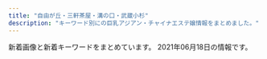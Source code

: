 ```yaml
---
title: "自由が丘・三軒茶屋・溝の口・武蔵小杉"
description: "キーワード別にの巨乳アジアン・チャイナエステ嬢情報をまとめました。"
---
```


新着画像と新着キーワードをまとめています。
2021年06月18日の情報です。

<DmmAffiliateIns />
<KeywordTable
  shops={
    [
    {
        "name": "COCO\u30fb\u7652",
        "station": "\u4e8c\u5b50\u7389\u5ddd\u99c5\u897f\u53e3",
        "img_links": [
            "http://tennshinonamida.xyz/style/images/room1.jpg",
            "http://tennshinonamida.xyz/style/images/room3.jpg",
            "http://tennshinonamida.xyz/style/images/s_pickup.png",
            "http://tennshinonamida.xyz/style/images/no2.png",
            "http://tennshinonamida.xyz/uploads/210528/1-21052QKQ92U.jpg",
            "http://tennshinonamida.xyz/style/images/s_newface.png",
            "http://tennshinonamida.xyz/uploads/210528/1-21052QP223a5.jpg",
            "http://tennshinonamida.xyz/uploads/210531/1-2105311U2351U.jpg",
            "http://tennshinonamida.xyz/style/images/room2.jpg",
            "http://tennshinonamida.xyz/style/images/room4.jpg",
            "http://tennshinonamida.xyz/style/images/s_ranking.png",
            "http://tennshinonamida.xyz/uploads/210531/1-2105311U2103W.jpg",
            "http://tennshinonamida.xyz/style/images/line.png",
            "http://tennshinonamida.xyz/style/images/s_staff.png",
            "http://tennshinonamida.xyz/style/images/no1.png",
            "http://tennshinonamida.xyz/uploads/210528/1-21052QP024496.jpg",
            "http://tennshinonamida.xyz/uploads/210528/1-21052QP113R4.jpg",
            "http://tennshinonamida.xyz/style/images/s_news.png",
            "http://tennshinonamida.xyz/uploads/210528/1-21052QP143X6.jpg",
            "http://tennshinonamida.xyz/uploads/210531/1-2105311U2252S.jpg"
        ],
        "url": "http://tennshinonamida.xyz/",
        "keywords": {
            "85": 18,
            "D": 18,
            "C": 12
        }
    },
    {
        "station": "\u4e09\u8ed2\u8336\u5c4b\u99c5\u5357\u53e3",
        "keywords": {},
        "img_links": [
            "http://aosora.work/images/7.jpg",
            "http://aosora.work/img/miya1.jpg",
            "http://aosora.work/images/8.jpg",
            "http://aosora.work/images/int2.png",
            "http://aosora.work/images/news.png",
            "http://aosora.work/img/momo1.jpg",
            "http://aosora.work/staff/momo.jpg",
            "http://aosora.work/img/yu2.jpg",
            "http://aosora.work/images/sys3.png",
            "http://aosora.work/img/sora1.jpg",
            "http://aosora.work/img/ayumi1.jpg",
            "http://aosora.work/images/5.jpg",
            "http://aosora.work/staff/karen.jpg",
            "http://aosora.work/staff/miya.jpg",
            "http://aosora.work/images/mobile.png",
            "http://aosora.work/images/s1.png",
            "http://aosora.work/img/karen2.jpg",
            "http://aosora.work/images/6.jpg",
            "http://aosora.work/images/4.jpg",
            "http://aosora.work/images/3.jpg",
            "http://aosora.work/images/sys2.jpg",
            "http://aosora.work/images/9.jpg",
            "http://aosora.work/img/yu1.jpg",
            "http://aosora.work/staff/hina.jpg",
            "http://aosora.work/img/hina1.jpg",
            "http://aosora.work/img/karen1.jpg",
            "http://aosora.work/staff/risa.jpg",
            "http://aosora.work/images/s2.jpg",
            "http://aosora.work/images/sys1.jpg",
            "http://aosora.work/images/s1.jpg",
            "http://aosora.work/img/hina2.jpg",
            "http://aosora.work/images/staff_t.png",
            "http://aosora.work/images/2.jpg",
            "http://aosora.work/images/int1.png",
            "http://aosora.work/images/head.jpg",
            "http://aosora.work/img/momo2.jpg",
            "http://aosora.work/img/risa1.jpg",
            "http://aosora.work/images/interior_t.png",
            "http://aosora.work/staff/sora.jpg",
            "http://aosora.work/staff/yu.jpg",
            "http://aosora.work/staff/ayumi.jpg"
        ],
        "url": "http://aosora.work/",
        "name": "\u9752\u7a7a"
    },
    {
        "keywords": {},
        "station": "\u81ea\u7531\u304c\u4e18\u99c5\u5317\u53e3",
        "name": "\u30d6\u30eb\u30fc\u30d9\u30ea\u30fc",
        "img_links": [
            "http://b-berry.work/images/head.jpg",
            "http://b-berry.work/images/rec1.jpg",
            "http://b-berry.work/img/yuri1.jpg",
            "http://b-berry.work/images/sys.jpg",
            "http://b-berry.work/images/interior_t.jpg",
            "http://b-berry.work/images/tg.jpg",
            "http://b-berry.work/staff/maya.jpg",
            "http://b-berry.work/img/mona1.jpg",
            "http://b-berry.work/images/1.jpg",
            "http://b-berry.work/images/2.jpg",
            "http://b-berry.work/img/maya1.jpg",
            "http://b-berry.work/images/staff_t.jpg",
            "http://b-berry.work/images/ac2.jpg",
            "http://b-berry.work/images/3.jpg",
            "http://b-berry.work/staff/mona.jpg",
            "http://b-berry.work/images/news.jpg",
            "http://b-berry.work/images/int1.jpg",
            "http://b-berry.work/images/ac1.jpg",
            "http://b-berry.work/staff/yuri.jpg",
            "http://b-berry.work/images/int2.jpg",
            "http://b-berry.work/images/rec2.jpg",
            "http://b-berry.work/images/s1.png"
        ],
        "url": "http://b-berry.work/"
    },
    {
        "url": "http://nanaesute.xyz/",
        "keywords": {
            "C": 7
        },
        "station": "\u99d2\u6ca2\u5927\u5b66\u99c5\u99d2\u6ca2\u516c\u5712\u53e3",
        "img_links": [
            "http://nanaesute.xyz/images/g1.jpg",
            "http://nanaesute.xyz/images/side3.png",
            "http://nanaesute.xyz/images/top_bn1.jpg",
            "http://nanaesute.xyz/images/top.png",
            "http://nanaesute.xyz/images/top_bn2.jpg",
            "http://nanaesute.xyz/images/flash.jpg",
            "http://nanaesute.xyz/images/g3.jpg",
            "http://nanaesute.xyz/images/flash1.jpg"
        ],
        "name": "\u306a\u306a"
    },
    {
        "img_links": [
            "http://www.jojo.mensnv.com/files/005.jpg",
            "http://www.jojo.mensnv.com/images/showCover.png",
            "http://www.jojo.mensnv.com/files/012.jpg",
            "http://www.jojo.mensnv.com/images/backlistbtn.png",
            "http://www.jojo.mensnv.com/files/004-03.jpg",
            "http://www.jojo.mensnv.com/files/013-02.jpg",
            "http://www.jojo.mensnv.com/images/slider/02.jpg",
            "http://www.jojo.mensnv.com/images/tel.png",
            "http://www.jojo.mensnv.com/files/009-02.jpg",
            "http://www.jojo.mensnv.com/files/001-03.jpg",
            "http://www.jojo.mensnv.com/files/007-02.jpg",
            "http://www.jojo.mensnv.com/files/001.jpg",
            "http://www.jojo.mensnv.com/files/011-03.jpg",
            "http://www.jojo.mensnv.com/images/slider/03.jpg",
            "http://www.jojo.mensnv.com/files/012-03.jpg",
            "http://www.jojo.mensnv.com/files/013-03.jpg",
            "http://www.jojo.mensnv.com/files/006-02.jpg",
            "http://www.jojo.mensnv.com/files/010.jpg",
            "http://www.jojo.mensnv.com/files/003-03.jpg",
            "http://www.jojo.mensnv.com/files/013.jpg",
            "http://www.jojo.mensnv.com/files/009.jpg",
            "http://www.jojo.mensnv.com/images/mobile.jpg",
            "http://www.jojo.mensnv.com/files/003-02.jpg",
            "http://www.jojo.mensnv.com/files/010-02.jpg",
            "http://www.jojo.mensnv.com/files/011-02.jpg",
            "http://www.jojo.mensnv.com/files/007.jpg",
            "http://www.jojo.mensnv.com/files/006-03.jpg",
            "http://www.jojo.mensnv.com/files/009-03.jpg",
            "http://www.jojo.mensnv.com/files/001-02.jpg",
            "http://www.jojo.mensnv.com/files/002-02.jpg",
            "http://www.jojo.mensnv.com/files/003.jpg",
            "http://www.jojo.mensnv.com/files/014-02.jpg",
            "http://www.jojo.mensnv.com/files/010-03.jpg",
            "http://www.jojo.mensnv.com/files/005-03.jpg",
            "http://www.jojo.mensnv.com/images/slider/01.jpg",
            "http://www.jojo.mensnv.com/files/005-02.jpg",
            "http://www.jojo.mensnv.com/files/002-03.jpg",
            "http://www.jojo.mensnv.com/files/006.jpg",
            "http://www.jojo.mensnv.com/files/002.jpg",
            "http://www.jojo.mensnv.com/files/004.jpg",
            "http://www.jojo.mensnv.com/files/014.jpg",
            "http://www.jojo.mensnv.com/files/004-02.jpg",
            "http://www.jojo.mensnv.com/files/007-03.jpg",
            "http://www.jojo.mensnv.com/files/012-02.jpg",
            "http://www.jojo.mensnv.com/files/014-03.jpg",
            "http://www.jojo.mensnv.com/files/011.jpg",
            "http://www.jojo.mensnv.com/images/coverGirlParts.png"
        ],
        "url": "http://www.jojo.mensnv.com/",
        "name": "JoJo",
        "station": "\u4e09\u8ed2\u8336\u5c4b\u99c5\u5357\u53e3",
        "keywords": {
            "\u30bb\u30af\u30b7\u30fc": 1,
            "84": 6,
            "88": 3,
            "D": 18,
            "C": 3,
            "85": 9,
            "86": 12
        }
    },
    {
        "keywords": {
            "C": 20,
            "88": 2,
            "87": 6,
            "\u30bb\u30af\u30b7\u30fc": 31,
            "D": 6,
            "86": 2,
            "85": 2
        },
        "url": "http://www.hanamizuki.esturl.com/",
        "img_links": [
            "http://www.hanamizuki.esturl.com/img/pickup.jpg",
            "http://www.hanamizuki.esturl.com/img/ttl_news.png",
            "http://www.hanamizuki.esturl.com/files/001.jpg",
            "http://www.hanamizuki.esturl.com/files/006.jpg",
            "http://www.hanamizuki.esturl.com/files/003.jpg",
            "http://www.hanamizuki.esturl.com/img/btn_blog.png",
            "http://www.hanamizuki.esturl.com/img/goback.jpg",
            "http://www.hanamizuki.esturl.com/files/005.jpg",
            "http://www.hanamizuki.esturl.com/files/002.jpg",
            "http://www.hanamizuki.esturl.com/files/004.jpg",
            "http://www.hanamizuki.esturl.com/img/ttl_info.png",
            "http://www.hanamizuki.esturl.com/img/header03.png",
            "http://www.hanamizuki.esturl.com/img/btn_side_mobile.jpg"
        ],
        "name": "Sexy Girl",
        "station": "\u4e09\u8ed2\u8336\u5c4b\u99c5\u5317\u53e3B"
    },
    {
        "station": "\u5927\u5ca1\u5c71\u99c5",
        "keywords": {},
        "img_links": [
            "http://www.miyuki.es-relax.info/images/yoyaku.png",
            "http://www.miyuki.es-relax.info/images/kp01.jpg",
            "http://www.miyuki.es-relax.info/images/info3.jpg",
            "http://www.miyuki.es-relax.info/images/sp03.jpg",
            "http://www.miyuki.es-relax.info/images/sp02.jpg",
            "http://www.miyuki.es-relax.info/images/sp01.jpg",
            "http://www.miyuki.es-relax.info/gals/nana1.jpg",
            "http://www.miyuki.es-relax.info/images/info1.jpg",
            "http://www.miyuki.es-relax.info/images/info2.jpg",
            "http://www.miyuki.es-relax.info/gals/yuri1.jpg",
            "http://www.miyuki.es-relax.info/gals/yuki1.jpg",
            "http://www.miyuki.es-relax.info/images/info4.jpg"
        ],
        "name": "\u30de\u30c3\u30b5\u30fc\u30b8\u306e\u66d9",
        "url": "http://www.miyuki.es-relax.info/"
    },
    {
        "name": "\u697d\u697d\u5c4b",
        "url": "http://ms-rlx.com/",
        "station": "\u81ea\u7531\u304c\u4e18\u99c5\u5357\u53e3",
        "img_links": [
            "http://ms-rlx.com/staff/sachan/01mb.jpg",
            "http://ms-rlx.com/staff/momo/01mb.jpg",
            "http://ms-rlx.com/staff/ringo/01mb.jpg",
            "http://ms-rlx.com/staff/ruri/01.jpg",
            "http://ms-rlx.com/staff/momo/01.jpg",
            "http://ms-rlx.com/img/access/road02.jpg",
            "http://ms-rlx.com/staff/sachan/01.jpg",
            "http://ms-rlx.com/staff/milk/01mb.jpg",
            "http://ms-rlx.com/img/ttl_mobile.png",
            "http://ms-rlx.com/staff/ruri/01mb.jpg",
            "http://ms-rlx.com/img/ttl_concept.png",
            "http://ms-rlx.com/img/ttl_rec.png",
            "http://ms-rlx.com/staff/milk/01.jpg",
            "http://ms-rlx.com/img/youtube.jpg",
            "http://ms-rlx.com/img/access/road03.jpg",
            "http://ms-rlx.com/img/ttl_staff.png",
            "http://ms-rlx.com/img/msgbtn.png",
            "http://ms-rlx.com/staff/ringo/01.jpg",
            "http://ms-rlx.com/img/ttl_tnew.png",
            "http://ms-rlx.com/pic/head.png",
            "http://ms-rlx.com/i/files/homeimg.jpg",
            "http://ms-rlx.com/img/att.png",
            "http://ms-rlx.com/img/access/road01.jpg"
        ],
        "keywords": {
            "C": 14
        }
    },
    {
        "keywords": {
            "88": 8,
            "87": 16,
            "86": 8,
            "91": 8,
            "E": 8,
            "D": 40,
            "85": 8
        },
        "url": "http://www.esthe.esraku.com/",
        "station": "\u4e09\u8ed2\u8336\u5c4b\u99c5\u5357\u53e3",
        "img_links": [
            "http://www.esthe.esraku.com/files/005.jpg",
            "http://www.esthe.esraku.com/images/m1.jpg",
            "http://www.esthe.esraku.com/images/m3.jpg",
            "http://www.esthe.esraku.com/images/s_news.png",
            "http://www.esthe.esraku.com/files/006.jpg",
            "http://www.esthe.esraku.com/images/s_pickup.png",
            "http://www.esthe.esraku.com/images/slider-img001.jpg",
            "http://www.esthe.esraku.com/images/m4.jpg",
            "http://www.esthe.esraku.com/images/m6.jpg",
            "http://www.esthe.esraku.com/files/002.jpg",
            "http://www.esthe.esraku.com/images/slider-img002.jpg",
            "http://www.esthe.esraku.com/images/m2.jpg",
            "http://www.esthe.esraku.com/files/004.jpg",
            "http://www.esthe.esraku.com/images/s_top_therapist.png",
            "http://www.esthe.esraku.com/images/s_message.png",
            "http://www.esthe.esraku.com/files/001.jpg",
            "http://www.esthe.esraku.com/files/003.jpg"
        ],
        "name": "\u53f0\u6e7e\u30a8\u30b9\u30c6"
    },
    {
        "url": "http://clair.work/",
        "station": "\u5b66\u82b8\u5927\u5b66\u99c5\u897f\u53e3",
        "name": "Clair \uff5e\u30af\u30ec\u30fc\u30eb\uff5e",
        "img_links": [
            "http://clair.work/staff/yua1.jpg",
            "http://clair.work/images/mainvisual_02.jpg",
            "http://clair.work/images/trigger.jpg",
            "http://clair.work/staff/ayaka1.jpg",
            "http://clair.work/staff/humi1.jpg",
            "http://clair.work/images/recruit/sp_mainvisual.jpg",
            "http://clair.work/images/recruit/nagare_03.jpg",
            "http://clair.work/images/icon_ranking_02.png",
            "http://clair.work/images/icon_ranking_03.png",
            "http://clair.work/images/head_interior.jpg",
            "http://clair.work/images/recruit/point_04.png",
            "http://clair.work/staff/humi2.jpg",
            "http://clair.work/images/icon_new.png",
            "http://clair.work/images/recruit/point_07.png",
            "http://clair.work/images/recruit/nagare_07.png",
            "http://clair.work/images/recruit/point_05.png",
            "http://clair.work/images/sw_home.png",
            "http://clair.work/images/recruit/point_09.png",
            "http://clair.work/images/icon_ranking_01.png",
            "http://clair.work/images/icon_ranking_04.png",
            "http://clair.work/images/mainvisual_02_s.jpg",
            "http://clair.work/images/icon_ranking_05.png",
            "http://clair.work/images/sw_tel.png",
            "http://clair.work/images/recruit/point_08.png",
            "http://clair.work/images/mainvisual_01_s.jpg",
            "http://clair.work/images/recruit/nagare_06.png",
            "http://clair.work/images/mainvisual_01.jpg",
            "http://clair.work/images/recruit/message_03.png",
            "http://clair.work/staff/kasumi1.jpg",
            "http://clair.work/images/recruit/nagare_05.png",
            "http://clair.work/images/recruit/nagare_02.jpg",
            "http://clair.work/staff/mayu1.jpg",
            "http://clair.work/images/recruit/req_03.jpg",
            "http://clair.work/images/head_therapist.jpg",
            "http://clair.work/images/recruit/nagare_01.jpg",
            "http://clair.work/images/recruit/point_06.png",
            "http://clair.work/images/no_image.jpg",
            "http://clair.work/images/recruit/point_03.png"
        ],
        "keywords": {
            "E": 2,
            "D": 4,
            "C": 4
        }
    },
    {
        "station": "\u4e8c\u5b50\u7389\u5ddd\u99c5\u897f\u53e3",
        "keywords": {
            "C": 12,
            "D": 5,
            "86": 4,
            "85": 1
        },
        "img_links": [
            "http://www.bilibiailei.xyz/style/images/top.png",
            "http://www.bilibiailei.xyz/style/images/bj3.png",
            "http://www.bilibiailei.xyz/style/images/room3.jpg",
            "http://www.bilibiailei.xyz/uploads/210522/1-210522104GJ01.jpg",
            "http://www.bilibiailei.xyz/style/images/end.jpg",
            "http://www.bilibiailei.xyz/uploads/210522/1-210522104635540.jpg",
            "http://www.bilibiailei.xyz/uploads/210522/1-210522104521Z1.jpg",
            "http://www.bilibiailei.xyz/style/images/staff_line.png",
            "http://www.bilibiailei.xyz/uploads/210522/1-210522104601529.jpg",
            "http://www.bilibiailei.xyz/style/images/room1.jpg",
            "http://www.bilibiailei.xyz/html/dianna_jing/images/room5.jpg",
            "http://www.bilibiailei.xyz/style/images/room2.jpg",
            "http://www.bilibiailei.xyz/uploads/210522/1-210522104K59A.jpg",
            "http://www.bilibiailei.xyz/style/images/girl-z1.jpg",
            "http://www.bilibiailei.xyz/style/images/girl-z2.jpg",
            "http://www.bilibiailei.xyz/style/images/dt.jpg",
            "http://www.bilibiailei.xyz/style/images/mobile.jpg",
            "http://www.bilibiailei.xyz/style/images/room4.jpg"
        ],
        "name": "NICE\uff5e\u30ca\u30a4\u30b9",
        "url": "http://www.bilibiailei.xyz/"
    },
    {
        "station": "\u4e09\u8ed2\u8336\u5c4b\u99c5\u5357\u53e3B",
        "keywords": {
            "\u30bb\u30af\u30b7\u30fc": 1
        },
        "img_links": [
            "http://www.koibito.mensest.com/images/nav-002.png",
            "http://www.koibito.mensest.com/images/osusume01.png",
            "http://www.koibito.mensest.com/images/tel.png",
            "http://www.koibito.mensest.com/images/nav-005.png",
            "http://www.koibito.mensest.com/images/nav-006.png",
            "http://www.koibito.mensest.com/photo_news/upimg/3177860b72abf9184e_2.jpg",
            "http://www.koibito.mensest.com/files/008.jpg",
            "http://www.koibito.mensest.com/files/006.jpg",
            "http://www.koibito.mensest.com/photo_news/upimg/6597760bf1f2b69cb0_1.jpg",
            "http://www.koibito.mensest.com/images/nav-003.png",
            "http://www.koibito.mensest.com/images/top02-left.png",
            "http://www.koibito.mensest.com/photo_news/upimg/6442460c83a191d205_0.jpg",
            "http://www.koibito.mensest.com/photo_news/upimg/3177860b72abf9184e_1.jpg",
            "http://www.koibito.mensest.com/images/top003.png",
            "http://www.koibito.mensest.com/images/top01.png",
            "http://www.koibito.mensest.com/files/005.jpg",
            "http://www.koibito.mensest.com/files/002.jpg",
            "http://www.koibito.mensest.com/files/003.jpg",
            "http://www.koibito.mensest.com/photo_news/upimg/6597760bf1f2b69cb0_0.jpg",
            "http://www.koibito.mensest.com/images/nav-001.png",
            "http://www.koibito.mensest.com/photo_news/upimg/6442460c83a191d205_1.jpg",
            "http://www.koibito.mensest.com/files/007.jpg",
            "http://www.koibito.mensest.com/photo_news/upimg/3177860b72abf9184e_0.jpg",
            "http://www.koibito.mensest.com/files/001.jpg",
            "http://www.koibito.mensest.com/images/nav-004.png"
        ],
        "name": "\u767d\u3044\u604b\u4eba",
        "url": "http://www.koibito.mensest.com/"
    },
    {
        "img_links": [
            "http://kagayaki.jpn.cm/images/room4.jpg",
            "http://kagayaki.jpn.cm/photos/sites/35/2017/11/2017110107513579.jpg",
            "http://kagayaki.jpn.cm/images/room1.jpg",
            "http://kagayaki.jpn.cm/images/room6.jpg",
            "http://kagayaki.jpn.cm/photos/sites/35/2016/11/12.jpg",
            "http://kagayaki.jpn.cm/images/staff_line.png",
            "http://kagayaki.jpn.cm/images/room5.jpg",
            "http://kagayaki.jpn.cm/photos/sites/35/2016/11/11.jpg",
            "http://kagayaki.jpn.cm/photos/sites/35/2016/09/637893871729784570.jpg",
            "http://kagayaki.jpn.cm/images/room3.jpg",
            "http://kagayaki.jpn.cm/photos/sites/35/2016/11/1.jpg",
            "http://kagayaki.jpn.cm/images/girl-z1.jpg",
            "http://kagayaki.jpn.cm/photos/sites/35/2016/08/staff3.jpg",
            "http://kagayaki.jpn.cm/images/top.jpg",
            "http://kagayaki.jpn.cm/images/room2.jpg",
            "http://kagayaki.jpn.cm/images/bj3.png",
            "http://kagayaki.jpn.cm/photos/sites/35/2019/09/2019092518230998.jpg",
            "http://kagayaki.jpn.cm/images/mobile2.jpg",
            "http://kagayaki.jpn.cm/images/end1.jpg",
            "http://kagayaki.jpn.cm/images/staff0.jpg",
            "http://kagayaki.jpn.cm/photos/sites/35/2020/10/2020100418535814.jpg",
            "http://kagayaki.jpn.cm/images/girl-z2.jpg",
            "http://kagayaki.jpn.cm/photos/sites/35/2016/08/staff32.jpg",
            "http://kagayaki.jpn.cm/images/mobile.jpg"
        ],
        "station": "\u4e09\u8ed2\u8336\u5c4b\u99c5\u5317\u53e3",
        "url": "http://kagayaki.jpn.cm/",
        "keywords": {
            "D": 6,
            "C": 17,
            "87": 2,
            "E": 1,
            "84": 1,
            "86": 5
        },
        "name": "\u661f\u306e\u8f1d\u304d"
    },
    {
        "img_links": [
            "http://www.wqiowaz.site/uploads/201008/1-20100Q55403531.jpg",
            "http://www.wqiowaz.site/uploads/201008/1-20100Q5550EL.jpg",
            "http://www.wqiowaz.site/uploads/210526/1-210526124249116.jpg",
            "http://www.wqiowaz.site/uploads/200630/1-200630094H5294.jpg",
            "http://www.wqiowaz.site/uploads/201008/1-20100Q55522V7.jpg",
            "http://www.wqiowaz.site/picture/foot01.jpg",
            "http://www.wqiowaz.site/uploads/200914/1-20091416442NT.jpg",
            "http://www.wqiowaz.site/uploads/201008/1-20100Q5541T55.jpg",
            "http://www.wqiowaz.site/uploads/200629/1-200629103142X4.jpg",
            "http://www.wqiowaz.site/uploads/200629/1-200629103204442.jpg",
            "http://www.wqiowaz.site/picture/m-top003.jpg",
            "http://www.wqiowaz.site/uploads/200629/1-200629103104120.jpg",
            "http://www.wqiowaz.site/picture/m-head01.jpg",
            "http://www.wqiowaz.site/picture/m-top004.jpg",
            "http://www.wqiowaz.site/uploads/200914/1-200914164443K1.jpg",
            "http://www.wqiowaz.site/picture/cam-01.jpg",
            "http://www.wqiowaz.site/uploads/210526/1-210526124221D7.jpg",
            "http://www.wqiowaz.site/picture/call.png",
            "http://www.wqiowaz.site/uploads/200630/1-200630094K4325.jpg"
        ],
        "keywords": {
            "84": 2,
            "86": 1,
            "F": 4,
            "94": 5,
            "D": 4
        },
        "url": "http://www.wqiowaz.site/",
        "name": "Sweet",
        "station": "\u7528\u8cc0\u99c5\u6771\u53e3"
    },
    {
        "keywords": {},
        "img_links": [
            "https://ohbay.relaxjp.com/css/m-head.jpg",
            "https://ohbay.relaxjp.com/css/staff/staff04.jpg",
            "https://ohbay.relaxjp.com/images/call.png",
            "https://ohbay.relaxjp.com/css/staff/staff01.jpg",
            "https://ohbay.relaxjp.com/css/staff/staff03.jpg",
            "https://ohbay.relaxjp.com/css/foot.jpg",
            "https://ohbay.relaxjp.com/css/top03.jpg",
            "https://ohbay.relaxjp.com/css/top0001.jpg",
            "https://ohbay.relaxjp.com/css/top02.jpg",
            "https://ohbay.relaxjp.com/css/staff/staff02.jpg",
            "https://ohbay.relaxjp.com/css/osusume02.jpg",
            "https://ohbay.relaxjp.com/css/osusume001.jpg",
            "https://ohbay.relaxjp.com/css/osusume03.jpg"
        ],
        "station": "\u4e8c\u5b50\u7389\u5ddd\u99c5\u6771\u53e3",
        "url": "https://ohbay.relaxjp.com/",
        "name": "Oh Baby"
    },
    {
        "url": "http://annex-jp.info/",
        "name": "\u305f\u3093\u307d\u307d",
        "keywords": {},
        "station": "\u81ea\u7531\u304c\u4e18\u99c5\u5317\u53e3",
        "img_links": [
            "http://www.annex-jp.info/i/img/sayuri.jpg",
            "http://www.annex-jp.info/i/img/riri.jpg",
            "http://annex-jp.info/images/yoho.jpg",
            "http://www.annex-jp.info/i/img/yoho.jpg",
            "http://annex-jp.info/images/kp-info.jpg",
            "http://www.annex-jp.info/i/img/mari.jpg",
            "http://annex-jp.info/images/info.png",
            "http://annex-jp.info/images/sayuri.jpg",
            "http://annex-jp.info/images/mayumi.jpg",
            "http://www.annex-jp.info/i/img/mayumi.jpg",
            "http://annex-jp.info/images/nana.jpg",
            "http://annex-jp.info/images/mari.jpg",
            "http://www.annex-jp.info/i/img/nana.jpg",
            "http://annex-jp.info/images/riri.jpg"
        ]
    },
    {
        "keywords": {},
        "station": "\u99d2\u6ca2\u5927\u5b66\u99c5\u99d2\u6ca2\u516c\u5712\u53e3",
        "url": "http://esthegt.xyz/ymd/",
        "name": "\u5922\u898b\u5802",
        "img_links": [
            "http://esthegt.xyz/ymd/images/button-3.png",
            "http://esthegt.xyz/ymd/images/call.png",
            "http://esthegt.xyz/ymd/girl/8.jpg",
            "http://esthegt.xyz/ymd/girl/11.jpg",
            "http://esthegt.xyz/ymd/images/button-6.png",
            "http://esthegt.xyz/ymd/images/button-5.png",
            "http://esthegt.xyz/ymd/girl/7.jpg",
            "http://esthegt.xyz/ymd/images/tt.png",
            "http://esthegt.xyz/ymd/girl/9.jpg",
            "http://esthegt.xyz/ymd/girl/10.jpg",
            "http://esthegt.xyz/ymd/images/button-4.png",
            "http://esthegt.xyz/ymd/images/button-1.png",
            "http://esthegt.xyz/ymd/girl/12.jpg",
            "http://esthegt.xyz/ymd/images/button-2.png"
        ]
    },
    {
        "img_links": [
            "http://www.es-flower.link/sp/images/2.jpg",
            "http://www.es-flower.link/images/2.jpg",
            "http://www.es-flower.link/img/mizuki1.jpg",
            "http://www.es-flower.link/images/7.jpg",
            "http://www.es-flower.link/sp/img/mizuki1.jpg",
            "http://www.es-flower.link/sp/images/rec1.jpg",
            "http://www.es-flower.link/sp/images/7.jpg",
            "http://www.es-flower.link/images/ta.jpg",
            "http://www.es-flower.link/sp/images/news.jpg",
            "http://www.es-flower.link/images/mobile.jpg",
            "http://www.es-flower.link/images/5.jpg",
            "http://www.es-flower.link/img/arisa1.jpg",
            "http://www.es-flower.link/sp/images/tel.jpg",
            "http://www.es-flower.link/sp/images/sys1.jpg",
            "http://www.es-flower.link/sp/images/footer.jpg",
            "http://www.es-flower.link/sp/images/3.jpg",
            "http://www.es-flower.link/sp/images/int2.jpg",
            "http://www.es-flower.link/sp/images/1.jpg",
            "http://www.es-flower.link/sp/images/rec2.jpg",
            "http://www.es-flower.link/sp/images/4.jpg",
            "http://www.es-flower.link/sp/img/nene1.jpg",
            "http://www.es-flower.link/img/koyuki1.jpg",
            "http://www.es-flower.link/sp/images/sisu.jpg",
            "http://www.es-flower.link/img/yume1.jpg",
            "http://www.es-flower.link/images/3.jpg",
            "http://www.es-flower.link/sp/menu/top.jpg",
            "http://www.es-flower.link/sp/images/pc.jpg",
            "http://www.es-flower.link/images/rec2.jpg",
            "http://www.es-flower.link/img/huyumi1.jpg",
            "http://www.es-flower.link/sp/images/sys2.jpg",
            "http://www.es-flower.link/sp/images/time.jpg",
            "http://www.es-flower.link/images/4.jpg",
            "http://www.es-flower.link/sp/img/koyuki1.jpg",
            "http://www.es-flower.link/img/yuyu1.jpg",
            "http://www.es-flower.link/sp/images/6.jpg",
            "http://www.es-flower.link/images/int1.png",
            "http://www.es-flower.link/images/sys.png",
            "http://www.es-flower.link/sp/images/head.png",
            "http://www.es-flower.link/sp/images/sisu_t.jpg",
            "http://www.es-flower.link/images/6.jpg",
            "http://www.es-flower.link/sp/img/arisa1.jpg",
            "http://www.es-flower.link/sp/img/yume1.jpg",
            "http://www.es-flower.link/images/sm.jpg",
            "http://www.es-flower.link/sp/images/8.jpg",
            "http://www.es-flower.link/sp/images/5.jpg",
            "http://www.es-flower.link/images/int2.png",
            "http://www.es-flower.link/images/8.jpg",
            "http://www.es-flower.link/sp/images/int1.jpg",
            "http://www.es-flower.link/sp/images/staff_t.jpg",
            "http://www.es-flower.link/images/staff_t.jpg",
            "http://www.es-flower.link/images/interior_t.jpg",
            "http://www.es-flower.link/images/info.jpg",
            "http://www.es-flower.link/images/news.jpg",
            "http://www.es-flower.link/images/rec1.png",
            "http://www.es-flower.link/sp/img/huyumi1.jpg",
            "http://www.es-flower.link/sp/menu/staff.jpg",
            "http://www.es-flower.link/images/1.jpg",
            "http://www.es-flower.link/sp/img/yuyu1.jpg",
            "http://www.es-flower.link/img/nene1.jpg",
            "http://www.es-flower.link/sp/images/sys3.jpg",
            "http://www.es-flower.link/sp/images/ac1.jpg",
            "http://www.es-flower.link/img/miki1.jpg",
            "http://www.es-flower.link/sp/images/top.jpg",
            "http://www.es-flower.link/sp/images/interior_t.jpg",
            "http://www.es-flower.link/sp/menu/interior.jpg",
            "http://www.es-flower.link/sp/images/rec3.jpg",
            "http://www.es-flower.link/images/head.jpg",
            "http://www.es-flower.link/sp/img/miki1.jpg",
            "http://www.es-flower.link/sp/images/newsb.png"
        ],
        "station": "\u81ea\u7531\u304c\u4e18\u99c5\u5317\u53e3",
        "name": "\u6625\u306e\u604b",
        "url": "http://www.es-flower.link/",
        "keywords": {}
    },
    {
        "keywords": {},
        "url": "https://haruya.xyz.mn/",
        "station": "\u4e8c\u5b50\u7389\u5ddd\u99c5\u897f\u53e3",
        "name": "\u6625\u5c4b",
        "img_links": []
    },
    {
        "name": "\u5fc3\u697d",
        "url": "http://ms-shinraku.com/",
        "keywords": {
            "C": 2
        },
        "img_links": [
            "http://ms-shinraku.com/pic/topimg2.jpg",
            "http://ms-shinraku.com/img/ttl_staff.png",
            "http://ms-shinraku.com/i/files/homeimg.jpg",
            "http://ms-shinraku.com/pic/head.jpg",
            "http://ms-shinraku.com/staff/ayumi/01.jpg",
            "http://ms-shinraku.com/staff/ran/01.jpg",
            "http://ms-shinraku.com/img/foot.png",
            "http://ms-shinraku.com/pic/topimg1.jpg",
            "http://ms-shinraku.com/staff/yuki/01.jpg",
            "http://ms-shinraku.com/staff/mari/01.jpg",
            "http://ms-shinraku.com/staff/kanako/01.jpg",
            "http://ms-shinraku.com/staff/momoka/01.jpg"
        ],
        "station": "\u5b66\u82b8\u5927\u5b66\u99c5\u6771\u53e3"
    },
    {
        "station": "\u4e09\u8ed2\u8336\u5c4b\u99c5\u4e16\u7530\u8c37\u901a\u308a\u53e3",
        "name": "Ruby\uff5e\u30eb\u30d3\u30fc\uff5e",
        "img_links": [
            "http://www.ruby.estjpn.com/files/001.jpg",
            "http://www.ruby.estjpn.com/images/mainImg_sub.jpg",
            "http://www.ruby.estjpn.com/files/002.jpg",
            "http://www.ruby.estjpn.com/files/003.jpg",
            "http://www.ruby.estjpn.com/files/004.jpg",
            "http://www.ruby.estjpn.com/images/icon_info.png",
            "http://www.ruby.estjpn.com/images/btn2.png",
            "http://www.ruby.estjpn.com/images/icon_staff.png",
            "http://www.ruby.estjpn.com/images/index_sm.png",
            "http://www.ruby.estjpn.com/images/icon_tel.png",
            "http://www.ruby.estjpn.com/images/icon_top.png"
        ],
        "keywords": {
            "88": 4,
            "86": 4,
            "85": 8,
            "C": 16
        },
        "url": "http://www.ruby.estjpn.com/"
    }
]
}
/>
<DmmAffiliateScript />
